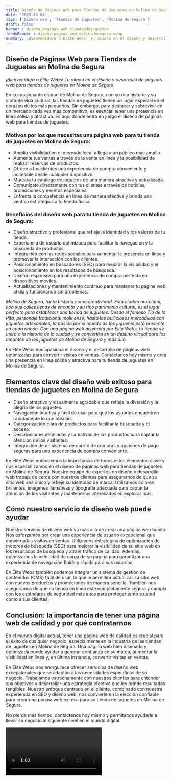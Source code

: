 ```yaml
---
title: Diseño de Páginas Web para Tiendas de Juguetes en Molina de Segura
date: '2023-10-04'
tags: ['Diseño web', 'Tiendas de Juguetes', 'Molina de Segura']
draft: false
banner : diseño_paginas_web_tiendasdejuguetes
fondoBanner : diseño_pagina_web_molinadesegura.webp
summary: ¡Bienvenido/a a Élite Webs! Tu aliado en el diseño y desarrollo de páginas web para tiendas de juguetes en Molina de Segura.
---
```


## Diseño de Páginas Web para Tiendas de Juguetes en Molina de Segura

*¡Bienvenido/a a Élite Webs! Tu aliado en el diseño y desarrollo de páginas web para tiendas de juguetes en Molina de Segura.*

En la apasionante ciudad de Molina de Segura, con su rica historia y su vibrante vida cultural, las tiendas de juguetes tienen un lugar especial en el corazón de los más pequeños. Sin embargo, para destacar y sobrevivir en un mercado cada vez más competitivo, es esencial tener una presencia en línea sólida y atractiva. Es aquí donde entra en juego el diseño de páginas web para tiendas de juguetes.

### Motivos por los que necesitas una página web para tu tienda de juguetes en Molina de Segura:

- Amplia visibilidad en el mercado local y llega a un público más amplio.
- Aumenta tus ventas a través de la venta en línea y la posibilidad de realizar reservas de productos.
- Ofrece a tus clientes una experiencia de compra conveniente y accesible desde cualquier dispositivo.
- Muestra tu catálogo de juguetes de una manera atractiva y actualizada.
- Comunícate directamente con tus clientes a través de noticias, promociones y eventos especiales.
- Enfrenta la competencia en línea de manera efectiva y brinda una ventaja estratégica a tu tienda física.

### Beneficios del diseño web para tu tienda de juguetes en Molina de Segura:

- Diseño atractivo y profesional que refleje la identidad y los valores de tu tienda.
- Experiencia de usuario optimizada para facilitar la navegación y la búsqueda de productos.
- Integración con las redes sociales para aumentar la presencia en línea y promover la interacción con los clientes.
- Posicionamiento en buscadores (SEO) para mejorar la visibilidad y el posicionamiento en los resultados de búsqueda.
- Diseño responsivo para una experiencia de compra perfecta en dispositivos móviles.
- Actualizaciones y mantenimiento continuo para mantener tu página web al día y funcionando sin problemas.

*Molina de Segura, tanta historia como creatividad. Esta ciudad murciana, con sus calles llenas de encanto y su rico patrimonio cultural, es el lugar perfecto para establecer una tienda de juguetes. Desde el famoso Tío de la Pita, personaje tradicional molinense, hasta los bulliciosos mercadillos con juguetes artesanales, la pasión por el mundo de los juguetes está presente en cada rincón. Con una página web diseñada por Élite Webs, tu tienda se unirá a la historia de la ciudad y se convertirá en un destino virtual para los amantes de los juguetes de Molina de Segura y más allá.*

En Élite Webs nos apasiona el diseño y el desarrollo de páginas web optimizadas para convertir visitas en ventas. Contáctanos hoy mismo y crea una presencia en línea sólida y atractiva para tu tienda de juguetes en Molina de Segura.

<GifSeo />

<Cta />

## Elementos clave del diseño web exitoso para tiendas de juguetes en Molina de Segura

- Diseño atractivo y visualmente agradable que refleje la diversión y la alegría de los juguetes.
- Navegación intuitiva y fácil de usar para que los usuarios encuentren rápidamente lo que buscan.
- Categorización clara de productos para facilitar la búsqueda y el acceso.
- Descripciones detalladas y llamativas de los productos para captar la atención de los visitantes.
- Integración de un sistema de carrito de compras y opciones de pago seguras para una experiencia de compra conveniente.

En Élite Webs entendemos la importancia de todos estos elementos clave y nos especializamos en el diseño de páginas web para tiendas de juguetes en Molina de Segura. Nuestro equipo de expertos en diseño y desarrollo web trabaja de cerca con nuestros clientes para asegurarnos de que su sitio web sea único y refleje su identidad de marca. Utilizamos colores brillantes, imágenes llamativas y tipografía adecuada para captar la atención de los visitantes y mantenerlos interesados en explorar más.

## Cómo nuestro servicio de diseño web puede ayudar

Nuestro servicio de diseño web va más allá de crear una página web bonita. Nos esforzamos por crear una experiencia de usuario excepcional que convierta las visitas en ventas. Utilizamos estrategias de optimización de motores de búsqueda (SEO) para mejorar la visibilidad de su sitio web en los resultados de búsqueda y atraer tráfico de calidad. Además, optimizamos la velocidad de carga de su página para garantizar una experiencia de navegación fluida y rápida para sus usuarios.

En Élite Webs también podemos integrar un sistema de gestión de contenidos (CMS) fácil de usar, lo que le permitirá actualizar su sitio web con nuevos productos y promociones de manera sencilla. También nos aseguramos de que su tienda en línea esté completamente segura y cumpla con los estándares de seguridad más altos para proteger tanto a usted como a sus clientes.

## Conclusión: la importancia de tener una página web de calidad y por qué contratarnos

En el mundo digital actual, tener una página web de calidad es crucial para el éxito de cualquier negocio, especialmente en la industria de las tiendas de juguetes en Molina de Segura. Una página web bien diseñada y optimizada puede ayudar a generar confianza en su marca, aumentar la visibilidad en línea y, en última instancia, convertir visitas en ventas.

En Élite Webs nos enorgullece ofrecer servicios de diseño web excepcionales que se adaptan a las necesidades específicas de su negocio. Trabajamos estrechamente con nuestros clientes para entender sus objetivos y desarrollar una estrategia efectiva que les brinde resultados tangibles. Nuestro enfoque centrado en el cliente, combinado con nuestra experiencia en SEO y diseño web, nos convierte en la elección confiable para crear una página web exitosa para su tienda de juguetes en Molina de Segura.

No pierda más tiempo, contáctenos hoy mismo y permítanos ayudarle a llevar su negocio al siguiente nivel en el mundo digital.

<Video />

<CtaBot job='Tiendas de Juguetes' city='Molina de Segura'/>

<Gmaps query='Molina de Segura+españa+maps' />
